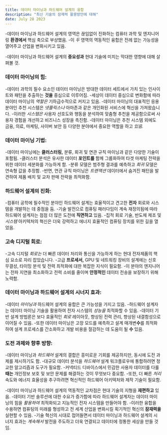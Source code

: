 ```yaml
---
title: 데이터 마이닝과 하드웨어 설계의 융합
description: "최신 기술의 잠재력 활용방안에 대해"
date: July 28 2023
---
```

-데이터 마이닝과 하드웨어 설계의 영역은 끊임없이 진화하는 컴퓨터 과학 및 엔지니어링 **환경에서** 핵심 축으로 부상했음. 
-이 _두_ 영역의 역동적인 융합은 전례 없는 가능성을 열어주고 산업을 변화시키고 있음. 


-데이터 마이닝과 하드웨어 설계의 **중요성과** 현대 기술에 미치는 막대한 영향에 대해 살펴볼 것.

### 데이터 마이닝의 힘:
-데이터 과학의 필수 요소인 데이터 마이닝은 방대한 데이터 세트에서 가치 있는 인사이트와 패턴을 추출하는 **것을** 중심으로 이루어짐. 
-세상이 데이터 중심으로 변화함에 따라 데이터 마이닝의 _역할은_ 기하급수적으로 커지고 있음. 
-데이터 마이닝의 대표적인 응용 분야인 추천 시스템은 _넷플릭스나_ 아마존과 같은 개인화된 서비스에 혁신을 가져왔습니다. 
-이러한 _시스템은_ 사용자 선호도와 행동을 분석하여 맞춤형 추천을 제공함으로써 사용자 경험을 개선하고 비즈니스 성장을 촉진함. 
-데이터 마이닝은 추천 시스템 외에도 금융, 의료, 마케팅, 사이버 보안 등 다양한 분야에서 중요한 역할을 하고 _있음._

### 데이터 마이닝 기법:
-데이터 마이닝에는 **클러스터링,** 분류, 회귀 및 연관 규칙 마이닝과 같은 다양한 기술이 포함됨. 
-클러스터 분석은 유사한 데이터 **포인트를** 함께 그룹화하여 타겟 마케팅 전략을 위한 데이터 세분화를 가능하게 함. 
-분류 모델은 범주형 결과를 예측하고 _회귀_ 모델은 연속형 값을 추정함. 
-반면, 연관 규칙 마이닝은 _트랜잭션_ 데이터에서 숨겨진 패턴을 발견하여 제품 배치 및 교차 판매 전략을 최적화함.

### 하드웨어 설계의 진화:
-컴퓨터 공학에 필수적인 분야인 하드웨어 설계는 효율적이고 견고한 **전자** 회로와 시스템을 개발하는 데 중점을 둠. 
-기술 발전으로 컴퓨팅 패러다임이 계속 재정의됨에 따라 하드웨어 설계자는 점점 더 많은 도전에 **직면하고** 있음. 
-집적 회로 기술, 반도체 제조 및 _시스템_ 아키텍처의 혁신은 더욱 강력하고 에너지 효율적인 컴퓨팅 장치를 위한 길을 열었음.

### 고속 디지털 회로:
-고속 디지털 _회로는_ 더 빠른 데이터 처리와 통신을 가능하게 하는 현대 전자제품의 핵심 요소로 자리 잡았습니다. 
-고급 **프로세서,** GPU 및 네트워킹 장비의 설계에는 신호 무결성, 타이밍 분석 및 전력 최적화에 대한 복잡한 지식이 필요함. 
-이 분야의 엔지니어는 전파 지연을 최소화하고 전력 소비를 줄이며 **안정적인** 데이터 전송을 보장하기 위해 노력함.

### 데이터 마이닝과 하드웨어 설계의 시너지 효과:
-데이터 _마이닝과_ 하드웨어 설계의 융합은 큰 가능성을 가지고 있음. 
-하드웨어 설계자는 데이터 마이닝 기술을 활용하여 전자 시스템의 _성능을_ 최적화할 수 있음. 
-데이터 기반 설계 방법론은 보다 효율적인 _회로_ 레이아웃, 향상된 전력 관리, 향상된 내결함성으로 이어질 수 있음. 
-또한 데이터 마이닝은 고장 모드를 예측하고 설계 매개변**수**를 최적화하여 설계 프로세스를 간소화하고 개발 비용을 절감하는 데 도움이 될 **수** 있음.

### 도전 과제와 향후 방향:
-데이터 마이닝과 _하드웨어_ 설계의 결합은 흥미로운 기회를 제공하지만, 동시에 도전 과제를 제시하기도 함. 
-대규모 데이터 분석을 _하드웨어_ 설계 워크플로우에 통합하려면 정교한 알고리즘과 도구가 필요함. 
-커넥티드 디바이스에서 민감한 사용자 데이터를 다룰 **때는** 개인정보 보호 및 보안 문제를 해결하는 것이 무엇보다 중요함. 
-또한, 더 빠른 _처리_ 속도와 에너지 효율성을 추구하려면 혁신적인 하드웨어 아키텍처와 제작 기술이 필요함.

-데이터 마이닝과 하드웨어 설계의 역동적인 교차점은 현대 기술의 지형을 **재편하고** 있음. 
-데이터 기반 솔루션에 대한 수요가 증가함에 따라 하드웨어 설계자는 데이터 마이닝의 힘을 _활용하여_ 최적화되고 지능적인 전자 시스템을 만들어야 함. 
-이러한 융합을 수용하면 컴퓨팅의 미래를 형성하고 전 세계 산업을 변화시킬 획기적인 혁신의 **잠재력을** 실현할 수 있음. 
-기술 혁신의 시대로 접어들면서 데이터 마이닝과 하드웨어 설계의 시너지 효과는 _계속해서_ 발전을 주도하고 더욱 연결되고 데이터에 정통한 세상을 만들 것임.